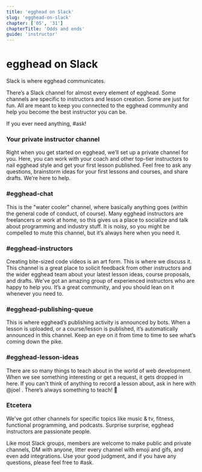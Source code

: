 ```yaml
---
title: 'egghead on Slack'
slug: 'egghead-on-slack'
chapter: ['05', '31']
chapterTitle: 'Odds and ends'
guide: 'instructor'
---
```


# egghead on Slack

Slack is where egghead communicates.

There’s a Slack channel for almost every element of egghead. Some channels are specific to instructors and lesson creation. Some are just for fun. All are meant to keep you connected to the egghead community and help you become the best instructor you can be.

If you ever need anything, #ask!

### Your private instructor channel

Right when you get started on egghead, we’ll set up a private channel for you. Here, you can work with your coach and other top-tier instructors to nail egghead style and get your first lesson published. Feel free to ask any questions, brainstorm ideas for your first lessons and courses, and share drafts. We’re here to help.

### #egghead-chat

This is the "water cooler" channel, where basically anything goes (within the general code of conduct, of course). Many egghead instructors are freelancers or work at home, so this gives us a place to socialize and talk about programming and industry stuff. It is noisy, so you might be compelled to mute this channel, but it’s always here when you need it.

### #egghead-instructors

Creating bite-sized code videos is an art form. This is where we discuss it. This channel is a great place to solicit feedback from other instructors and the wider egghead team about your latest lesson ideas, course proposals, and drafts. We've got an amazing group of experienced instructors who are happy to help you. It’s a great community, and you should lean on it whenever you need to.

### #egghead-publishing-queue

This is where egghead’s publishing activity is announced by bots. When a lesson is uploaded, or a course/lesson is published, it’s automatically announced in this channel. Keep an eye on it from time to time to see what’s coming down the pike.

### #egghead-lesson-ideas

There are so many things to teach about in the world of web development. When we see something interesting or get a request, it gets dropped in here. If you can't think of anything to record a lesson about, ask in here with @joel . There’s always something to teach! 🙂

### Etcetera

We've got other channels for specific topics like music & tv, fitness, functional programming, and podcasts. Surprise surprise, egghead instructors are passionate people.

Like most Slack groups, members are welcome to make public and private channels, DM with anyone, litter every channel with emoji and gifs, and even add integrations. Use your good judgment, and if you have any questions, please feel free to #ask.
